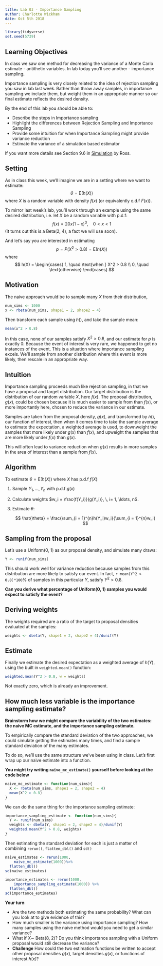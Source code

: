 ```yaml
---
title: Lab 03 - Importance Sampling
author: Charlotte Wickham
date: Oct 5th 2018
---
```


```r
library(tidyverse)
set.seed(5739)
```

## Learning Objectives

In class we saw one method for decreasing the variance of a Monte Carlo estimate - antithetic variables.  In lab today you'll see another - importance sampling.

Importance sampling is very closely related to the idea of rejection sampling you saw in lab last week.  Rather than throw away samples, in importance sampling we include them, but weight them in an appropriate manner so our final estimate reflects the desired density.

By the end of this lab you should be able to:

* Describe the steps in Importance sampling
* Highlight the differences between Rejection Sampling and Importance Sampling
* Provide some intuition for when Importance Sampling might provide variance reduction
* Estimate the variance of a simulation based estimator

If you want more details see Section 9.6 in [Simulation](https://ebookcentral.proquest.com/lib/osu/detail.action?docID=1044919) by Ross.
  
## Setting

As in class this week, we'll imagine we are in a setting where we want to estimate:
$$
\theta = \text{E}\left( h(X)\right)
$$
where $X$ is a random variable with density $f(x)$ (or equivalently c.d.f $F(x)$).

To mirror last week's lab, you'll work through an example using the same desired distribution, i.e. let $X$ be a random variable with p.d.f:
$$
f(x) = 20 x (1 - x)^3, \quad 0 < x < 1
$$
(It turns out this is a Beta(2, 4), a fact we will use soon).

And let's say you are interested in estimating
$$
p = P(X^2 > 0.8) = \text{E}(h(X))
$$
where 
$$
h(X) = \begin{cases}
1, \quad \text{when } X^2 > 0.8 \\
0, \quad \text{otherwise}
\end{cases}
$$

## Motivation

The naive approach would be to sample many $X$ from their distribution, 
```r
num_sims <- 1000
x <- rbeta(num_sims, shape1 = 2, shape2 = 4)
```

Then transform each sample using $h()$, and take the sample mean:
```r
mean(x^2 > 0.8)
```
In this case, none of our samples satisfy $X^2 > 0.8$, and our estimate for $p$ is exactly 0.  Because the event of interest is very rare, we happened to get no instances of the event.  This is a situation where importance sampling excels.  We'll sample from another distribution where this event is more likely, then rescale in an appropriate way.  


## Intuition

Importance sampling proceeds much like rejection sampling, in that we have a proposal and target distribution.  Our target distribution is the distribution of our random variable $X$, here $f(x)$.  The proposal distribution, $g(x)$, could be chosen because it is much easier to sample from than $f(x)$, or more importantly here, chosen to reduce the variance in our estimate.

Samples are taken from the proposal density, $g(x)$, and transformed by $h()$, our function of interest, then when it comes time to take the sample average to estimate the expectation, a weighted average is used, to downweight the samples that more likely under $g(x)$ than $f(x)$, and upweight the samples that are more likely under $f(x)$ than $g(x)$. 

This will often lead to variance reduction when $g(x)$ results in more samples in the area of interest than a sample from $f(x)$.

## Algorithm

To estimate $\theta = \text{E}(h(X))$ where $X$ has p.d.f $f(X)$

1. Sample $Y_1, \ldots, Y_n$ with p.d.f $g(x)$
2. Calculate weights $w_i = \frac{f(Y_i)}{g(Y_i)}, \, i= 1, \ldots, n$.
3. Estimate $\theta$:
    
    $$
    \hat{\theta} = \frac{\sum_{i = 1}^{n}h(Y_i)w_i}{\sum_{i = 1}^{n}w_i}
    $$

## Sampling from the proposal

Let's use a Uniform(0, 1) as our proposal density, and simulate many draws:
```r
Y <- runif(num_sims)
```

This should work well for variance reduction because samples from this distribution are more likely to satisfy our event.  In fact, `r mean(Y^2 > 0.8)*100`% of samples in this particular $Y$, satisfy $Y^2 > 0.8$. 

**Can you derive what percentage of Uniform(0, 1) samples you would expect to satisfy the event?**

## Deriving weights

The weights required are a ratio of the target to proposal densities evaluated at the samples:
```r
weights <- dbeta(Y, shape1 = 2, shape2 = 4)/dunif(Y)
```

## Estimate

Finally we estimate the desired expectation as a weighted average of $h(Y)$, using the built in `weighted.mean()` function:
```r
weighted.mean(Y^2 > 0.8, w = weights)
```

Not exactly zero, which is already an improvement.

## How much less variable is the importance sampling estimate?

**Brainstorm how we might compare the variability of the two estimates: the naive MC estimate, and the importance sampling estimate.**

To empirically compare the standard deviation of the two approaches, we could simulate getting the estimates many times, and find a sample standard deviation of the many estimates.

To do so, we'll use the same structure we've been using in class.  Let's first wrap up our naive estimate into a function.

**You might try writing `naive_mc_estimate()` yourself before looking at the code below**

```r
naive_mc_estimate <- function(num_sims){
  X <- rbeta(num_sims, shape1 = 2, shape2 = 4)
  mean(X^2 > 0.8)
}
```


We can do the same thing for the importance sampling estimate:
```r
importance_sampling_estimate <- function(num_sims){
  Y <- runif(num_sims)
  weights <- dbeta(Y, shape1 = 2, shape2 = 4)/dunif(Y)
  weighted.mean(Y^2 > 0.8, weights)
}
```

Then estimating the standard deviation for each is just a matter of combining `rerun()`, `flatten_dbl()` and `sd()`
```r
naive_estimates <- rerun(1000, 
    naive_mc_estimate(1000))%>% 
  flatten_dbl() 
sd(naive_estimates)
```

```r
importance_estimates <- rerun(1000, 
    importance_sampling_estimate(1000)) %>% 
  flatten_dbl() 
sd(importance_estimates)
```


**Your turn**

* Are the two methods both estimating the same probability?  What can you look at to give evidence of this?
* How much smaller is the variance using importance sampling? How many samples using the naive method would you need to get a similar variance?
* What if $X \sim$ Beta(8, 2)?  Do you think importance sampling with a Uniform proposal would still decrease the variance?
* **Challenge** How could the two estimation functions be written to accept other proposal densities $g(x)$, target densities $g(x)$, or functions of interest $h(x)$?

